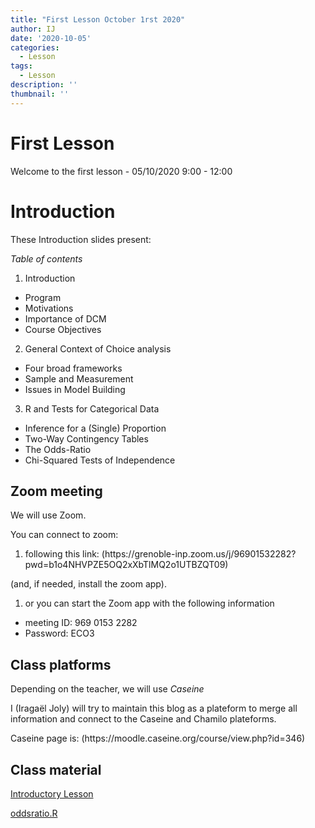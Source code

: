 ```yaml
---
title: "First Lesson October 1rst 2020"
author: IJ
date: '2020-10-05'
categories:
  - Lesson
tags:
  - Lesson
description: ''
thumbnail: ''
---
```


# First Lesson

Welcome to the first lesson - 05/10/2020 9:00 - 12:00

# Introduction

These Introduction slides present:

*Table of contents*

 1. Introduction
   - Program
   - Motivations
   - Importance of DCM
   - Course Objectives
 2. General Context of Choice analysis
   - Four broad frameworks
   - Sample and Measurement
   - Issues in Model Building
 3. R and Tests for Categorical Data
   - Inference for a (Single) Proportion
   - Two-Way Contingency Tables
   - The Odds-Ratio
   - Chi-Squared Tests of Independence
   
## Zoom meeting

We will use Zoom.

You can connect to zoom:

1. following this link: (https://grenoble-inp.zoom.us/j/96901532282?pwd=b1o4NHVPZE5OQ2xXbTlMQ2o1UTBZQT09)

(and, if needed, install the zoom app).

1. or you can start the Zoom app with the following information
  + meeting ID: 969 0153 2282
  + Password: ECO3

## Class platforms

Depending on the teacher, we will use *Caseine*

I (Iragaël Joly) will try to maintain this blog as a plateform to merge all information and connect to the Caseine and Chamilo plateforms.

 Caseine page is: (https://moodle.caseine.org/course/view.php?id=346)


## Class material

[Introductory Lesson](/Data-pdf/010_Introduction_E3_v2.pdf)

[oddsratio.R](/Data-pdf/oddsratio.R)

